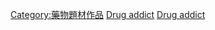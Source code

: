 {{catseealso|虛構藥物及毒品|虛構販毒者}}
[[Category:藥物題材作品|Category:藥物題材作品]]
[[Category:各行為特質虛構角色|Drug addict]]
[[Category:虛構罪犯|Drug addict]]